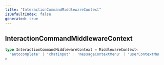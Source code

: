 ```yaml
---
title: "InteractionCommandMiddlewareContext"
isDefaultIndex: false
generated: true
---
```



<!-- This file was generated from the CommandKit source. Do not modify. Instead, re-run the "docgen" script -->


## InteractionCommandMiddlewareContext

<GenerationInfo sourceFile="packages/commandkit/src/app/commands/Context.ts" sourceLine="67" packageName="commandkit" />



```ts title="Signature"
type InteractionCommandMiddlewareContext = MiddlewareContext<
  'autocomplete' | 'chatInput' | 'messageContextMenu' | 'userContextMenu'
>
```
